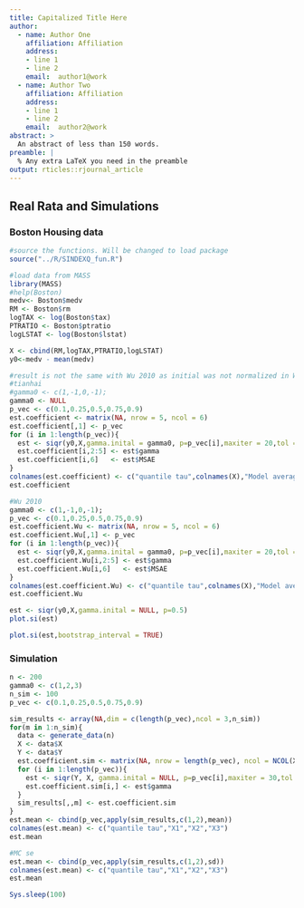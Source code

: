 ```yaml
---
title: Capitalized Title Here
author:
  - name: Author One
    affiliation: Affiliation
    address:
    - line 1
    - line 2
    email:  author1@work
  - name: Author Two
    affiliation: Affiliation
    address:
    - line 1
    - line 2
    email:  author2@work
abstract: >
  An abstract of less than 150 words.
preamble: |
  % Any extra LaTeX you need in the preamble
output: rticles::rjournal_article
---
```


## Real Rata and Simulations

### Boston Housing data

```r
#source the functions. Will be changed to load package
source("../R/SINDEXQ_fun.R")

#load data from MASS
library(MASS)
#help(Boston)
medv<- Boston$medv
RM <- Boston$rm
logTAX <- log(Boston$tax)
PTRATIO <- Boston$ptratio
logLSTAT <- log(Boston$lstat)

X <- cbind(RM,logTAX,PTRATIO,logLSTAT)
y0<-medv - mean(medv)

#result is not the same with Wu 2010 as initial was not normalized in Wu 2010
#tianhai
#gamma0 <- c(1,-1,0,-1);
gamma0 <- NULL
p_vec <- c(0.1,0.25,0.5,0.75,0.9)
est.coefficient <- matrix(NA, nrow = 5, ncol = 6)
est.coefficient[,1] <- p_vec
for (i in 1:length(p_vec)){
  est <- siqr(y0,X,gamma.inital = gamma0, p=p_vec[i],maxiter = 20,tol = 1e-6)
  est.coefficient[i,2:5] <- est$gamma
  est.coefficient[i,6]   <- est$MSAE
}
colnames(est.coefficient) <- c("quantile tau",colnames(X),"Model average sum of absolute residual")
est.coefficient

```

```r
#Wu 2010
gamma0 <- c(1,-1,0,-1);
p_vec <- c(0.1,0.25,0.5,0.75,0.9)
est.coefficient.Wu <- matrix(NA, nrow = 5, ncol = 6)
est.coefficient.Wu[,1] <- p_vec
for (i in 1:length(p_vec)){
  est <- siqr(y0,X,gamma.inital = gamma0, p=p_vec[i],maxiter = 20,tol = 1e-6, method = "Wu")
  est.coefficient.Wu[i,2:5] <- est$gamma
  est.coefficient.Wu[i,6]   <- est$MSAE
}
colnames(est.coefficient.Wu) <- c("quantile tau",colnames(X),"Model average sum of absolute residual")
est.coefficient.Wu
```

```r
est <- siqr(y0,X,gamma.inital = NULL, p=0.5)
plot.si(est)
```
```r
plot.si(est,bootstrap_interval = TRUE)
```


### Simulation


```r
n <- 200
gamma0 <- c(1,2,3)
n_sim <- 100
p_vec <- c(0.1,0.25,0.5,0.75,0.9)

sim_results <- array(NA,dim = c(length(p_vec),ncol = 3,n_sim))
for(m in 1:n_sim){
  data <- generate_data(n)
  X <- data$X
  Y <- data$Y
  est.coefficient.sim <- matrix(NA, nrow = length(p_vec), ncol = NCOL(X))
  for (i in 1:length(p_vec)){
    est <- siqr(Y, X, gamma.inital = NULL, p=p_vec[i],maxiter = 30,tol = 1e-8)
    est.coefficient.sim[i,] <- est$gamma
  }
  sim_results[,,m] <- est.coefficient.sim
}
est.mean <- cbind(p_vec,apply(sim_results,c(1,2),mean))
colnames(est.mean) <- c("quantile tau","X1","X2","X3")
est.mean
```


```r
#MC se
est.mean <- cbind(p_vec,apply(sim_results,c(1,2),sd))
colnames(est.mean) <- c("quantile tau","X1","X2","X3")
est.mean
```


```r
Sys.sleep(100)
```

\bibliography{RJreferences}
